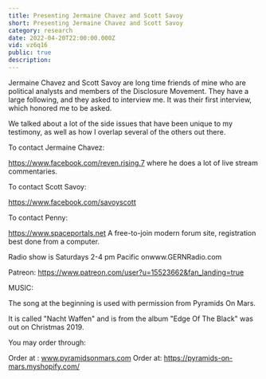 ```yaml
---
title: Presenting Jermaine Chavez and Scott Savoy
short: Presenting Jermaine Chavez and Scott Savoy
category: research
date: 2022-04-20T22:00:00.000Z
vid: vz6q16
public: true
description:
---
```

Jermaine Chavez and Scott Savoy are long time friends of mine who are political analysts and members of the Disclosure Movement. They have a large following, and they asked to interview me. It was their first interview, which honored me to be asked.

We talked about a lot of the side issues that have been unique to my testimony, as well as how I overlap several of the others out there.

To contact Jermaine Chavez:

https://www.facebook.com/reven.rising.7 where he does a lot of live stream commentaries.

To contact Scott Savoy:

https://www.facebook.com/savoyscott

To contact Penny:

https://www.spaceportals.net​​​​ A free-to-join modern forum site, registration best done from a computer.

Radio show is Saturdays 2-4 pm Pacific onwww.GERNRadio.com

Patreon: https://www.patreon.com/user?u=15523662&fan_landing=true

MUSIC:

The song at the beginning is used with permission from Pyramids On Mars.

It is called "Nacht Waffen" and is from the album "Edge Of The Black" was out on Christmas 2019.

You may order through:

Order at : www.pyramidsonmars.com Order at: https://pyramids-on-mars.myshopify.com/
